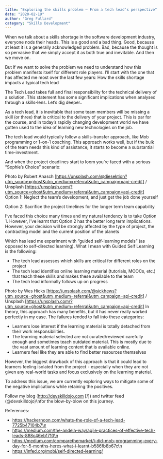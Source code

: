 ```yaml
---
title: "Exploring the skills problem – From a tech lead’s perspective"
date: "2020-02-19"
author: "Greg Fullard"
category: "Skills Development"
---
```

When we talk about a skills shortage in the software development industry,
everyone nods their heads. This is a good and a bad thing. Good, because at
least it is a generally acknowledged problem. Bad, because the thought is so
pervasive that we simply accept it as both true and inevitable. And then we move on.

But if we want to solve the problem we need to understand how this problem
manifests itself for different role players. I’ll start with the one that has
affected me most over the last few years: How the skills shortage impacts a
typical tech lead

The Tech Lead takes full and final responsibility for the technical delivery of
a solution. This statement has some significant implications when analysed
through a skills-lens. Let’s dig deeper..

As a tech lead, it is inevitable that some team members will be missing a skill
(or three) that is critical to the delivery of your project. This is par for the
course, and in today’s rapidly changing development world we have gotten used to
the idea of learning new technologies on the job.

The tech lead would typically follow a skills-transfer approach, like Mob
programming or 1-on-1 coaching. This approach works well, but if the bulk of the
team needs this kind of assistance, it starts to become a substantial
time-investment.

And when the project deadlines start to loom you’re faced with a serious
“Sophie’s Choice” scenario:

Photo by Robert Anasch
[https://unsplash.com/@diesektion?utm_source=ghost&utm_medium=referral&utm_campaign=api-credit] 
/ Unsplash
[https://unsplash.com/?utm_source=ghost&utm_medium=referral&utm_campaign=api-credit]
Option 1: Neglect the team’s development, and just get the job done yourself

Option 2: Sacrifice the project timelines for the longer term team capability

I’ve faced this choice many times and my natural tendency is to take Option 1.
However, I’ve learnt that Option 2 has the better long term implications.
However, your decision will be strongly affected by the type of project, the
contracting model and the current position of the planets

Which has lead me experiment with “guided self-learning models” (as opposed to
self-directed learning). What I mean with Guided Self Learning is the following:

* The tech lead assesses which skills are critical for different roles on the project
* The tech lead identifies online learning material (tutorials, MOOCs, etc.) that teach these skills and makes these available to the team
* The tech lead informally follows up on progress

Photo by Wes Hicks
[https://unsplash.com/@sickhews?utm_source=ghost&utm_medium=referral&utm_campaign=api-credit] 
/ Unsplash
[https://unsplash.com/?utm_source=ghost&utm_medium=referral&utm_campaign=api-credit]
In theory, this approach has many benefits, but it has never really worked
perfectly in my case. The failures tended to fall into these categories:

* Learners lose interest if the learning material is totally detached from their work responsibilities.
* The learning material selected are not curated/reviewed carefully enough and sometimes teach outdated material. This is mostly due to the vast amount of learning content that is available online.
* Learners feel like they are able to find better resources themselves

However, the biggest drawback of this approach is that it could lead to learners
feeling isolated from the project - especially when they are not given any
real-world tasks and focus exclusively on the learning material.

To address this issue, we are currently exploring ways to mitigate some of the
negative implications while retaining the positives.

Follow my blog (http://devskilldojo.com [/]) and twitter feed (@devskilldojo)\nfor the blow-by-blow on this journey.

References:
* https://hackernoon.com/whats-the-role-of-a-tech-lead-7725b47104b7\n 
* https://medium.com/the-andela-way/agile-practices-of-effective-tech-leads-888c46eb1710\n 
* https://medium.com/comparethemarket/i-did-mob-programming-every-day-for-5-months-heres-what-i-learnt-b586fb8b67c\n 
* https://infed.org/mobi/self-directed-learning/